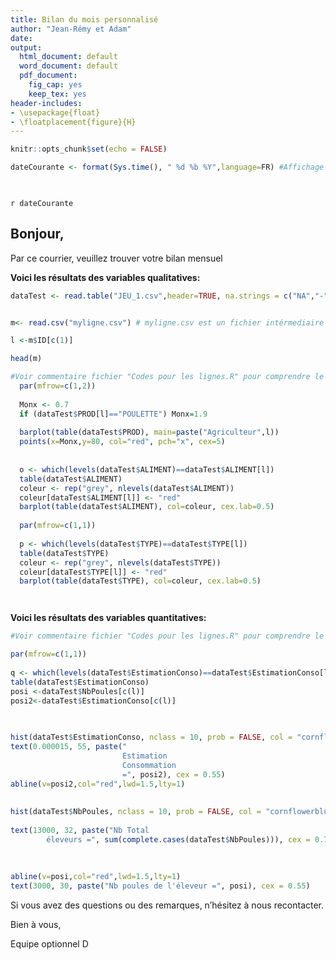 ```yaml
---
title: Bilan du mois personnalisé
author: "Jean-Rémy et Adam"
date: 
output:
  html_document: default
  word_document: default
  pdf_document:
    fig_cap: yes
    keep_tex: yes
header-includes:
- \usepackage{float}
- \floatplacement{figure}{H}
---
```


```r
knitr::opts_chunk$set(echo = FALSE)

dateCourante <- format(Sys.time(), " %d %b %Y",language=FR) #Affichage de la date du jour + choix du format d'affichage

 
```

`r dateCourante`



## Bonjour,

Par ce courrier, veuillez trouver votre bilan mensuel

**Voici les résultats des variables qualitatives:**

``` r
dataTest <- read.table("JEU_1.csv",header=TRUE, na.strings = c("NA","-","VIDE"), sep=";", dec=",", row.names = )


m<- read.csv("myligne.csv") # myligne.csv est un fichier intérmediaire génerer par shiny selon la sélection de l'utilisateur (voir fichier server.R et ui.R)

l <-m$ID[c(1)]

head(m)

#Voir commentaire fichier "Codes pour les lignes.R" pour comprendre le fonction des différents graphiques générer
  par(mfrow=c(1,2))
  
  Monx <- 0.7
  if (dataTest$PROD[l]=="POULETTE") Monx=1.9
  
  barplot(table(dataTest$PROD), main=paste("Agriculteur",l))
  points(x=Monx,y=80, col="red", pch="x", cex=5)
  
  
  o <- which(levels(dataTest$ALIMENT)==dataTest$ALIMENT[l])
  table(dataTest$ALIMENT)
  coleur <- rep("grey", nlevels(dataTest$ALIMENT))
  coleur[dataTest$ALIMENT[l]] <- "red"
  barplot(table(dataTest$ALIMENT), col=coleur, cex.lab=0.5)
  
  par(mfrow=c(1,1))
  
  p <- which(levels(dataTest$TYPE)==dataTest$TYPE[l])
  table(dataTest$TYPE)
  coleur <- rep("grey", nlevels(dataTest$TYPE))
  coleur[dataTest$TYPE[l]] <- "red"
  barplot(table(dataTest$TYPE), col=coleur, cex.lab=0.5)




```


**Voici les résultats des variables quantitatives:**
``` r

#Voir commentaire fichier "Codes pour les lignes.R" pour comprendre le fonction des différents graphiques générer

par(mfrow=c(1,1))
  
q <- which(levels(dataTest$EstimationConso)==dataTest$EstimationConso[l])
table(dataTest$EstimationConso)
posi <-dataTest$NbPoules[c(l)] 
posi2<-dataTest$EstimationConso[c(l)] 

  
  
hist(dataTest$EstimationConso, nclass = 10, prob = FALSE, col = "cornflowerblue", border = "white", xlim = c(0, 0.0002), main = "",xlab= "Consommation", ylab = "Nombre d'éleveurs")
text(0.000015, 55, paste("
                         Estimation 
                         Consommation
                         =", posi2), cex = 0.55)
abline(v=posi2,col="red",lwd=1.5,lty=1)
  
  
hist(dataTest$NbPoules, nclass = 10, prob = FALSE, col = "cornflowerblue", border = "white", xlim = c(0, 16000), main = "", xlab = "Nombre de poules", ylab = "Nombre d'éleveurs")
  
text(13000, 32, paste("Nb Total 
        éleveurs =", sum(complete.cases(dataTest$NbPoules))), cex = 0.75)
  
  
  
abline(v=posi,col="red",lwd=1.5,lty=1)
text(3000, 30, paste("Nb poules de l'éleveur =", posi), cex = 0.55)

```


Si vous avez des questions ou des remarques, n'hésitez à nous recontacter.

Bien à vous,

Equipe optionnel D

